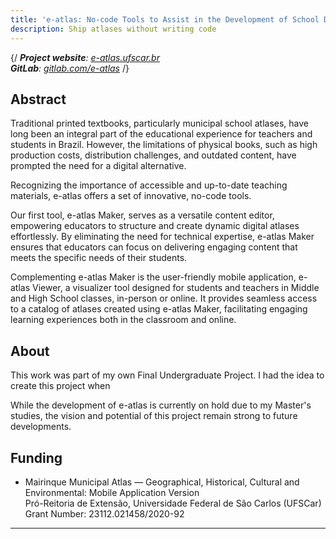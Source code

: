 ```yaml
---
title: 'e-atlas: No-code Tools to Assist in the Development of School Digital Atlases'
description: Ship atlases without writing code
---
```



<BlogHeader />

{/*<Callout type='info'>
  **Project website**: [e-atlas.ufscar.br](https://e-atlas.ufscar.br)\
  **GitLab**: [gitlab.com/e-atlas](https://gitlab.com/e-atlas)
</Callout>*/}

## Abstract
Traditional printed textbooks, particularly municipal school atlases, have long been an integral part of the educational experience for teachers and students in Brazil. However, the limitations of physical books, such as high production costs, distribution challenges, and outdated content, have prompted the need for a digital alternative.

Recognizing the importance of accessible and up-to-date teaching materials, e-atlas offers a set of innovative, no-code tools.

Our first tool, e-atlas Maker, serves as a versatile content editor, empowering educators to structure and create dynamic digital atlases effortlessly. By eliminating the need for technical expertise, e-atlas Maker ensures that educators can focus on delivering engaging content that meets the specific needs of their students.

Complementing e-atlas Maker is the user-friendly mobile application, e-atlas Viewer, a visualizer tool designed for students and teachers in Middle and High School classes, in-person or online. It provides seamless access to a catalog of atlases created using e-atlas Maker, facilitating engaging learning experiences both in the classroom and online.

## About
This work was part of my own Final Undergraduate Project. I had the idea to create this project when 

While the development of e-atlas is currently on hold due to my Master's studies, the vision and potential of this project remain strong to future developments.

## Funding
- Mairinque Municipal Atlas &mdash; Geographical, Historical, Cultural and Environmental: Mobile Application Version\
Pró-Reitoria de Extensão, Universidade Federal de São Carlos (UFSCar)\
Grant Number: 23112.021458/2020-92

---

<Giscus />
